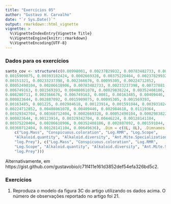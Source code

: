 ```yaml
---
title: "Exercícios 05"
author: "Gustavo H. Carvalho"
date: "`r Sys.Date()`"
output: rmarkdown::html_vignette
vignette: >
  %\VignetteIndexEntry{Vignette Title}
  %\VignetteEngine{knitr::rmarkdown}
  %\VignetteEncoding{UTF-8}
---
```


### Dados para os exercícios

```r
santo_cov <- structure(c(0.00998001, 0.00237829932, 0.00783482733, 0.008280711, 
0.0015909075, 0.00393182424, 0.0002669328, 0.00375220404, 0.00237829932, 
0.00151321, 0.00233237398, 0.002366676, 0.00095305, 0.00224712852, 
0.00052490104, 0.00206618906, 0.00783482733, 0.00233237398, 0.00737881, 
0.006749163, 0.001569393, 0.00408061078, 0.00029838224, 0.00352408186, 
0.008280711, 0.002366676, 0.006749163, 0.0081, 0.00163485, 0.00409446, 
0.000823644, 0.002887092, 0.0015909075, 0.00095305, 0.001569393, 
0.00163485, 0.001225, 0.002984618, 0.00123914, 0.001591044, 0.00393182424, 
0.00224712852, 0.00408061078, 0.00409446, 0.002984618, 0.01119364, 
0.00329342704, 0.00360712404, 0.0002669328, 0.00052490104, 0.00029838224, 
0.000823644, 0.00123914, 0.00329342704, 0.00446224, 0.00128141104, 
0.00375220404, 0.00206618906, 0.00352408186, 0.002887092, 0.001591044, 
0.00360712404, 0.00128141104, 0.00649636), .Dim = c(8L, 8L), .Dimnames = list(
    c("Log.Mass", "Conspicuous.coloration", "Log.RMR", "Log.Scope", 
    "Alkaloid.quantity", "Alkaloid.diversity", "Ant.Mite.Specialization", 
    "log.Prey"), c("Log.Mass", "Conspicuous.coloration", "Log.RMR", 
    "Log.Scope", "Alkaloid.quantity", "Alkaloid.diversity", "Ant.Mite.Specialization", 
    "log.Prey")))
```
 
 Alternativamente, em https://gist.github.com/gustavobio/c71f411e161d3852def54efa326bd5c2.
 
### Exercícios

1. Reproduza o modelo da figura 3C do artigo utilizando os dados acima. O número de observações reportado no artigo foi 21.
 
 
